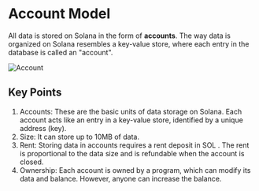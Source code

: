 # Account Model

All data is stored on Solana in the form of **accounts**. The way data is organized on Solana resembles a key-value store, where each entry in the database is called an "account".

![Account](https://solana-developer-content.vercel.app/assets/docs/core/accounts/accounts.svg)

## Key Points

1. Accounts: These are the basic units of data storage on Solana. Each account acts like an entry in a key-value store, identified by a unique address (key).
2. Size: It can store up to 10MB of data.
3. Rent: Storing data in accounts requires a rent deposit in SOL . The rent is proportional to the data size and is refundable when the account is closed.
4. Ownership: Each account is owned by a program, which can modify its data and balance. However, anyone can increase the balance.
